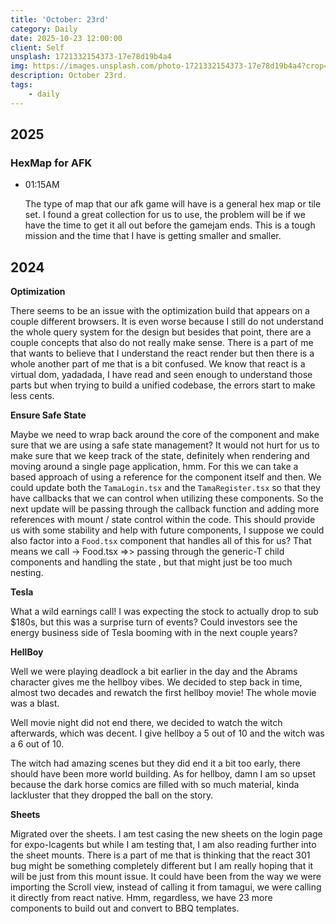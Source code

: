 ```yaml
---
title: 'October: 23rd'
category: Daily
date: 2025-10-23 12:00:00
client: Self
unsplash: 1721332154373-17e78d19b4a4
img: https://images.unsplash.com/photo-1721332154373-17e78d19b4a4?crop=entropy&cs=srgb&fm=jpg&ixid=MnwzNjM5Nzd8MHwxfHJhbmRvbXx8fHx8fHx8fDE2ODE3NDg2ODY&ixlib=rb-4.0.3&q=85
description: October 23rd.
tags:
    - daily
---
```



## 2025

### HexMap for AFK

-   01:15AM

    The type of map that our afk game will have is a general hex map or tile set.
    I found a great collection for us to use, the problem will be if we have the time to get it all out before the gamejam ends.
    This is a tough mission and the time that I have is getting smaller and smaller. 

## 2024

**Optimization**

There seems to be an issue with the optimization build that appears on a couple different browsers.
It is even worse because I still do not understand the whole query system for the design but besides that point, there are a couple concepts that also do not really make sense.
There is a part of me that wants to believe that I understand the react render but then there is a whole another part of me that is a bit confused.
We know that react is a virtual dom, yadadada, I have read and seen enough to understand those parts but when trying to build a unified codebase, the errors start to make less cents.

**Ensure Safe State**

Maybe we need to wrap back around the core of the component and make sure that we are using a safe state management?
It would not hurt for us to make sure that we keep track of the state, definitely when rendering and moving around a single page application, hmm.
For this we can take a based approach of using a reference for the component itself and then.
We could update both the `TamaLogin.tsx` and the `TamaRegister.tsx` so that they have callbacks that we can control when utilizing these components.
So the next update will be passing through the callback function and adding more references with mount / state control within the code.
This should provide us with some stability and help with future components, I suppose we could also factor into a `Food.tsx` component that handles all of this for us? 
That means we call -> Food.tsx =>> passing through the generic-T child components and handling the state , but that might just be too much nesting.  

**Tesla** 

What a wild earnings call!
I was expecting the stock to actually drop to sub $180s, but this was a surprise turn of events?
Could investors see the energy business side of Tesla booming with in the next couple years?

**HellBoy**

Well we were playing deadlock a bit earlier in the day and the Abrams character gives me the hellboy vibes.
We decided to step back in time, almost two decades and rewatch the first hellboy movie!
The whole movie was a blast.

Well movie night did not end there, we decided to watch the witch afterwards, which was decent.
I give hellboy a 5 out of 10 and the witch was a 6 out of 10.

The witch had amazing scenes but they did end it a bit too early, there should have been more world building. 
As for hellboy, damn I am so upset because the dark horse comics are filled with so much material, kinda lackluster that they dropped the ball on the story.

**Sheets**

Migrated over the sheets.
I am test casing the new sheets on the login page for expo-lcagents but while I am testing that, I am also reading further into the sheet mounts.
There is a part of me that is thinking that the react 301 bug might be something completely different but I am really hoping that it will be just from this mount issue.
It could have been from the way we were importing the Scroll view, instead of calling it from tamagui, we were calling it directly from react native. 
Hmm, regardless, we have 23 more components to build out and convert to BBQ templates.